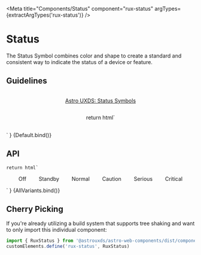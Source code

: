 
<Meta
    title="Components/Status"
    component="rux-status"
    argTypes={extractArgTypes('rux-status')}
/>

# Status

The Status Symbol combines color and shape to create a standard and consistent way to indicate the status of a device or feature.

## Guidelines

-   [Astro UXDS: Status Symbols](http://www.astrouxds.com/ui-components/status-symbol)

    return html`
<div style="display: flex; margin-top: 1rem;">
    <rux-status
        status="${args.status}"
        style="margin: auto;"
    ></rux-status>
</div>
    `
}

<Canvas>
    <Story
        args={{
            status: 'critical',
        }}
        name="Default"
    >
        {Default.bind()}
    </Story>
</Canvas>

## API

<ArgsTable of="rux-status" />

    return html`
<style>
    ul {
        display: flex;
        list-style: none;
        justify-content: space-around;
        padding: 0 1rem;
    }
    ul li {
        display: flex;
        flex-direction: column;
        align-items: center;
    }
</style>
<ul>
    <li>
        <rux-status status="off"></rux-status>
        <div class="label">Off</div>
    </li>
    <li>
        <rux-status status="standby"></rux-status>
        <div class="label">Standby</div>
    </li>
    <li>
        <rux-status status="normal"></rux-status>
        <div class="label">Normal</div>
    </li>
    <li>
        <rux-status status="caution"></rux-status>
        <div class="label">Caution</div>
    </li>
    <li>
        <rux-status status="serious"></rux-status>
        <div class="label">Serious</div>
    </li>
    <li>
        <rux-status status="critical"></rux-status>
        <div class="label">Critical</div>
    </li>
</ul>
    `
}

<Canvas>
    <Story
        name="All Variants"
         argTypes={{
            status: { table: { disable: true } }
        }}
    >
        {AllVariants.bind()}
    </Story>
</Canvas>

## Cherry Picking

If you're already utilizing a build system that supports tree shaking and want to only import this individual component:

```js
import { RuxStatus } from '@astrouxds/astro-web-components/dist/components/rux-status'
customElements.define('rux-status', RuxStatus)
```
